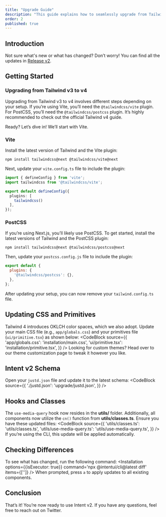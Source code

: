 ```yaml
---
title: "Upgrade Guide"
description: "This guide explains how to seamlessly upgrade from Tailwind 3 to Tailwind 4 and transition from documentation version 1.x to 2.x."
order: 2
published: true
---
```


## Introduction
Not sure what's new or what has changed? Don’t worry! You can find all the updates in [Release v2](/blog/release-v2).

## Getting Started
### Upgrading from Tailwind v3 to v4
Upgrading from Tailwind v3 to v4 involves different steps depending on your setup. If you’re using Vite, you’ll need the `@tailwindcss/vite` plugin. For PostCSS, you’ll need the `@tailwindcss/postcss` plugin. It’s highly recommended to check out the <NewTab href="https://tailwindcss.com/docs/v4-beta#getting-started">official Tailwind v4 guide</NewTab>. 

Ready? Let’s dive in! We’ll start with Vite.

### Vite
Install the latest version of Tailwind and the Vite plugin:
```
npm install tailwindcss@next @tailwindcss/vite@next
```
Next, update your `vite.config.ts` file to include the plugin:
```ts {2,6}
import { defineConfig } from 'vite';
import tailwindcss from '@tailwindcss/vite';

export default defineConfig({
  plugins: [
    tailwindcss()
  ],
});
```

### PostCSS
If you’re using Next.js, you’ll likely use PostCSS. To get started, install the latest versions of Tailwind and the PostCSS plugin:
```
npm install tailwindcss@next @tailwindcss/postcss@next
```
Then, update your `postcss.config.js` file to include the plugin:
```js {3}
export default {
  plugins: {
    '@tailwindcss/postcss': {},
  },
};
```
After updating your setup, you can now remove your `tailwind.config.ts` file.

## Updating CSS and Primitives
Tailwind 4 introduces OKLCH color spaces, which we also adopt. Update your main CSS file (e.g., `app/globals.css`) and your primitives file (`ui/primitive.tsx`) as shown below:
<CodeBlock
    source={{
        'app/globals.css': 'installation/main.css',
        'ui/primitive.tsx': 'installation/primitive.tsx',
    }} />
Looking for custom themes? Head over to our <NewTab href="/themes">theme customization</NewTab> page to tweak it however you like.

## Intent v2 Schema
Open your `justd.json` file and update it to the latest schema:
<CodeBlock
    source={{
        './justd.json': 'upgrade/justd.json',
    }} />

## Hooks and Classes
The `use-media-query` hook now resides in the **utils/** folder. Additionally, all components now utilize the `cn()` function from **utils/classes.ts**. Ensure you have these updated files:
<CodeBlock
    source={{
        'utils/classes.ts': 'utils/classes.ts',
        'utils/use-media-query.ts': 'utils/use-media-query.ts',
    }} />
<Note>
    If you’re using the CLI, this update will be applied automatically.
</Note>

## Checking Differences
To see what has changed, run the following command:
<Installation options={{isExecutor: true}} command='npx @intentui/cli@latest diff' items={['']} />
When prompted, press `a` to apply updates to all existing components.

## Conclusion
That’s it! You’re now ready to use Intent v2. If you have any questions, feel free to reach out on <NewTab href="https://x.com/irsyadadl">Twitter</NewTab>.
